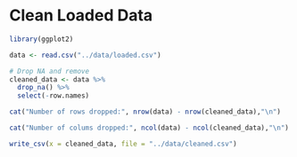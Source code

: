 # Clean Loaded Data

```r
library(ggplot2)
```

```r
data <- read.csv("../data/loaded.csv")
```

```r
# Drop NA and remove 
cleaned_data <- data %>%
  drop_na() %>% 
  select(-row.names)
```

```r
cat("Number of rows dropped:", nrow(data) - nrow(cleaned_data),"\n")
```

```r
cat("Number of colums dropped:", ncol(data) - ncol(cleaned_data),"\n")
```

```r
write_csv(x = cleaned_data, file = "../data/cleaned.csv")
```
